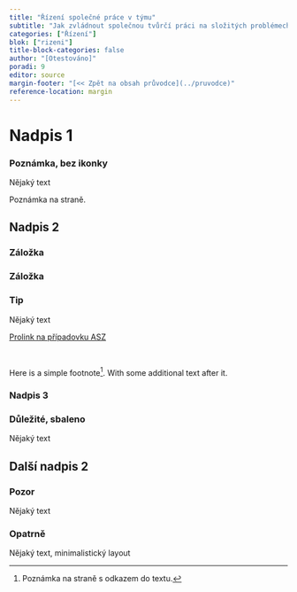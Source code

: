 ```yaml
---
title: "Řízení společné práce v týmu"
subtitle: "Jak zvládnout společnou tvůrčí práci na složitých problémech"
categories: ["Řízení"]
blok: ["rizeni"]
title-block-categories: false
author: "[Otestováno]"
poradi: 9
editor: source
margin-footer: "[<< Zpět na obsah průvodce](../pruvodce)"
reference-location: margin
---
```




# Nadpis 1

:::{.callout-note icon=false appearance=simple collapse=true}

### Poznámka, bez ikonky

Nějaký text

:::

[Poznámka na straně.]{.aside}

## Nadpis 2

:::{.panel-tabset}

### Záložka

### Záložka

:::

:::{.callout-note collapse=false}

### Tip

Nějaký text

:::

:::{.btn .btn-primary}
[Prolink na případovku ASZ](../pripadove-studie/asz)
:::

<br />


Here is a simple footnote[^1]. With some additional text after it.

[^1]: Poznámka na straně s odkazem do textu.

### Nadpis 3 {#id-pro-odkazy}

:::{.callout-important collapse=true}

### Důležité, sbaleno

Nějaký text

:::

## Další nadpis 2

:::{.callout-warning collapse=false}

### Pozor

Nějaký text

:::

:::{.callout-caution icon=false appearance=minimal}

### Opatrně

Nějaký text, minimalistický layout

:::

